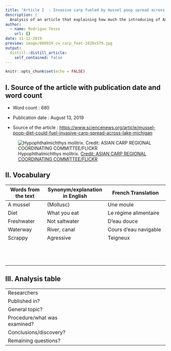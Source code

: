 ```yaml
---
title: "Article 2  : Invasive carp fueled by mussel poop spread across Lake Michigan"
description: |
  Analysis of an article that explaining how much the introducing of Asian carps could destroy the local ecosystem.
author:
  - name: Rodrigue Tesse
    url: {}
date: 11-12-2019
preview: image/080919_cw_carp_feat-1028x579.jpg
output:
  distill::distill_article:
    self_contained: false
---
```


```r
knitr::opts_chunk$set(echo = FALSE)
```

## I. Source of the article with publication date and word count 

* Word count : 680

* Publication date : August 13, 2019

* Source of the article : <https://www.sciencenews.org/article/mussel-poop-diet-could-fuel-invasive-carp-spread-across-lake-michigan>

![Hypophthalmichthys molitrix. [Credit: ASIAN CARP REGIONAL COORDINATING COMMITTEE/FLICKR](https://www.sciencenews.org/article/mussel-poop-diet-could-fuel-invasive-carp-spread-across-lake-michigan) ](image/080919_cw_carp_feat-1028x579.jpg)



## II. Vocabulary

| Words from the text | Synonym/explanation in English | French Translation           |
| ------------------- | ------------------------------ |------------------------------|
| A mussel                  | (Mollusc)    | Une moule |
| Diet | What you eat | Le régime alimentaire |
| Freshwater | Not saltwater | D'eau douce |
| Waterway | River, canal | Cours d'eau navigable |
| Scrappy | Agressive | Teigneux |
|  |  |  |
|  |  |  |
|  |  |  |
|  |  |  |
|  |  |  |
|  |  |  |
|  |  |  |
|  |  |  |
|  |  |  |
|  |  |  |
|  |  |  |
|  |  |  |

## III. Analysis table 
|                              |                                                                     |
| ---------------------------- | ------------------------------------------------------------------- |
| Researchers                  |  |
| Published in?                |  |
| General topic?               |  |
| Procedure/what was examined? |  |
| Conclusions/discovery?       |  |
| Remaining questions?         |  |

